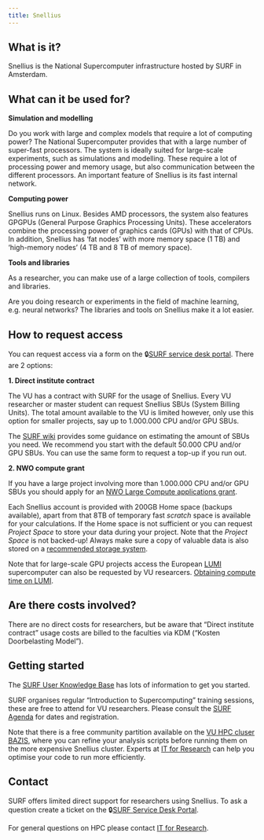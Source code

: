 ```yaml
---
title: Snellius
---
```


## What is it?
Snellius is the National Supercomputer infrastructure hosted by SURF in Amsterdam. 

## What can it be used for?
**Simulation and modelling**

Do you work with large and complex models that require a lot of computing power? The National Supercomputer provides that with a large number of super-fast processors. The system is ideally suited for large-scale experiments, such as simulations and modelling. These require a lot of processing power and memory usage, but also communication between the different processors. An important feature of Snellius is its fast internal network.

**Computing power**

Snellius runs on Linux. Besides AMD processors, the system also features GPGPUs (General Purpose Graphics Processing Units). These accelerators combine the processing power of graphics cards (GPUs) with that of CPUs. In addition, Snellius has 'fat nodes' with more memory space (1 TB) and 'high-memory nodes' (4 TB and 8 TB of memory space).

**Tools and libraries**

As a researcher, you can make use of a large collection of tools, compilers and libraries.

Are you doing research or experiments in the field of machine learning, e.g. neural networks? The libraries and tools on Snellius make it a lot easier.

## How to request access
You can request access via a form on the 🔒[SURF service desk portal](https://servicedesk.surf.nl). There are 2 options:

**1. Direct institute contract**

The VU has a contract with SURF for the usage of Snellius. Every VU researcher or master student can request Snellius SBUs (System Billing Units). The total amount available to the VU is limited however, only use this option for smaller projects, say up to 1.000.000 CPU and/or GPU SBUs. 

The [SURF wiki](https://servicedesk.surf.nl/wiki/display/WIKI/Estimating+SBUs) provides some guidance on estimating the amount of SBUs you need. We recommend you start with the default 50.000 CPU and/or GPU SBUs. You can use the same form to request a top-up if you run out.

**2. NWO compute grant**

If you have a large project involving more than 1.000.000 CPU and/or GPU SBUs you should apply for an [NWO Large Compute applications grant](https://www.surf.nl/en/large-compute-applications-nwo).

Each Snellius account is provided with 200GB Home space (backups available), apart from that 8TB of temporary fast _scratch_ space is available for your calculations. If the Home space is not sufficient or you can request _Project Space_ to store your data during your project. Note that the _Project Space_ is not backed-up! Always make sure a copy of valuable data is also stored on a [recommended storage system](./data-storage.qmd). 

Note that for large-scale GPU projects access the European [LUMI](https://www.surf.nl/en/services/lumi) supercomputer can also be requested by VU researcers. [Obtaining compute time on LUMI](https://servicedesk.surf.nl/wiki/display/WIKI/Obtaining+compute+time).

## Are there costs involved?
There are no direct costs for researchers, but be aware that "Direct institute contract" usage costs are billed to the faculties via KDM ("Kosten Doorbelasting Model"). 

## Getting started
The [SURF User Knowledge Base](https://servicedesk.surf.nl/wiki/display/WIKI/Snellius) has lots of information to get you started.

SURF organises regular "Introduction to Supercomputing" training sessions, these are free to attend for VU researchers. Please consult the [SURF Agenda](https://www.surf.nl/en/agenda) for dates and registration.

Note that there is a free community partition available on the [VU HPC cluser BAZIS](./bazis.qmd), where you can refine your analysis scripts before running them on the more expensive Snellius cluster. Experts at [IT for Research](mailto:itvo.it@vu.nl) can help you optimise your code to run more efficiently. 

## Contact
SURF offers limited direct support for researchers using Snellius. To ask a question create a ticket on the 🔒[SURF Service Desk Portal](https://servicedesk.surf.nl/).

For general questions on HPC please contact [IT for Research](mailto:itvo.it@vu.nl). 

